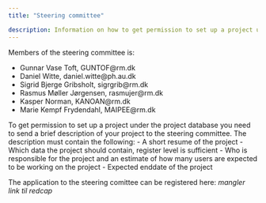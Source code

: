 ```yaml
---
title: "Steering committee"

description: Information on how to get permission to set up a project under the project database
---
```


Members of the steering committee is:

-   Gunnar Vase Toft, GUNTOF@rm.dk
-   Daniel Witte, daniel.witte@ph.au.dk
-   Sigrid Bjerge Gribsholt, sigrgrib@rm.dk
-   Rasmus Møller Jørgensen, rasmujer@rm.dk
-   Kasper Norman, KANOAN@rm.dk
-   Marie Kempf Frydendahl, MAIPEE@rm.dk

To get permission to set up a project under the project database you need to send a brief description of your project to the steering committee.
The description must contain the following:
- A short resume of the project
- Which data the project should contain, register level is sufficient
- Who is responsible for the project and an estimate of how many users are expected to be working on the project
- Expected enddate of the project
  
The application to the steering comittee can be registered here:
*mangler link til redcap*
